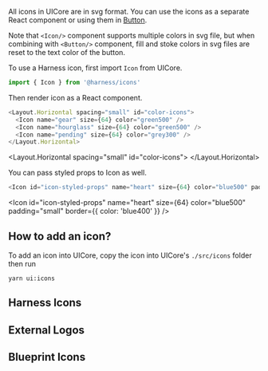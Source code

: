 
<Meta title="Foundation/Icons" />

All icons in UICore are in svg format. You can use the icons as a separate React component or using them in [Button](/button).

Note that `<Icon/>` component supports multiple colors in svg file, but when combining with `<Button/>` component, fill and stoke colors in svg files are reset to the text color of the button.

To use a Harness icon, first import `Icon` from UICore.

```js
import { Icon } from '@harness/icons'
```

Then render icon as a React component.

```js
<Layout.Horizontal spacing="small" id="color-icons">
  <Icon name="gear" size={64} color="green500" />
  <Icon name="hourglass" size={64} color="green500" />
  <Icon name="pending" size={64} color="grey300" />
</Layout.Horizontal>
```

<Layout.Horizontal spacing="small" id="color-icons">
  <Icon name="gear" size={64} color="green500" />
  <Icon name="hourglass" size={64} color="green500" />
  <Icon name="pending" size={64} color="grey300" />
</Layout.Horizontal>

You can pass styled props to Icon as well.

```js
<Icon id="icon-styled-props" name="heart" size={64} color="blue500" padding="small" border={{ color: 'blue400' }} />
```

<Icon id="icon-styled-props" name="heart" size={64} color="blue500" padding="small" border={{ color: 'blue400' }} />

## How to add an icon?

To add an icon into UICore, copy the icon into UICore's `./src/icons` folder then run

```
yarn ui:icons
```

## Harness Icons

<HarnessIconsGrid />

## External Logos

<LogosGrid />

## Blueprint Icons

<BlueprintIconsGrid />
